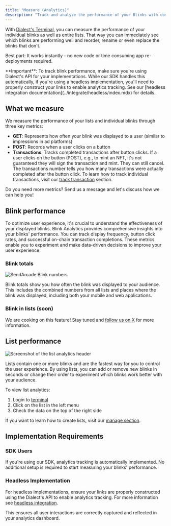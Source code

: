```yaml
---
title: "Measure (Analytics)"
description: "Track and analyze the performance of your Blinks with comprehensive analytics and monitoring tools."
---
```


With [Dialect's Terminal](https://terminal.dial.to), you can measure the performance of your individual blinks as well as entire lists. That way you can immediately see which blinks are performing well and reorder, rename or even replace the blinks that don't.

Best part: It works instantly - no new code or time consuming app re-deployments required.

<Info>
**Important**: To track blink performance, make sure you're using Dialect's API for your implementations. While our SDK handles this automatically, if you're using a headless implementation, you'll need to properly construct your links to enable analytics tracking. See our [headless integration documentation](../integrate/headless/index.mdx) for details.
</Info>

## What we measure

We measure the performance of your lists and individual blinks through three key metrics:

- **GET**: Represents how often your blink was displayed to a user (similar to impressions in ad platforms)
- **POST**: Records when a user clicks on a button
- **Transactions**: Tracks completed transactions after button clicks. If a user clicks on the button (POST), e.g., to mint an NFT, it's not guaranteed they will sign the transaction and mint. They can still cancel. The transactions number tells you how many transactions were actually completed after the button click. To learn how to track individual transactions, visit our [track transaction](../../blinks-provider/advanced/track-tx.mdx) section.

Do you need more metrics? Send us a message and let's discuss how we can help you!

## Blink performance

To optimize user experience, it's crucial to understand the effectiveness of your displayed blinks. Blink Analytics provides comprehensive insights into your blinks' performance. You can track display frequency, button click rates, and successful on-chain transaction completions. These metrics enable you to experiment and make data-driven decisions to improve your user experience.

### Blink totals

<img src="https://res.cloudinary.com/dnxjhra4h/image/upload/f_auto,q_auto/dialect-docs/blink-totals.png" alt="SendArcade Blink numbers" />

Blink totals show you how often the blink was displayed to your audience. This includes the combined numbers from all lists and places where the blink was displayed, including both your mobile and web applications.

### Blink in lists (soon)

We are cooking on this feature! Stay tuned and [follow us on X](https://x.com/saydialect) for more information.

## List performance

<img src="https://res.cloudinary.com/dnxjhra4h/image/upload/f_auto,q_auto/dialect-docs/list-analytics.png" alt="Screenshot of the list analytics header" />

Lists contain one or more blinks and are the fastest way for you to control the user experience. By using lists, you can add or remove new blinks in seconds or change their order to experiment which blinks work better with your audience.

To view list analytics:

1. Login to [terminal](https://terminal.dial.to)
2. Click on the list in the left menu
3. Check the data on the top of the right side

If you want to learn how to create lists, visit our [manage section](../manage/index.mdx).

## Implementation Requirements

### SDK Users

If you're using our SDK, analytics tracking is automatically implemented. No additional setup is required to start measuring your blinks' performance.

### Headless Implementation

For headless implementations, ensure your links are properly constructed using the Dialect's API to enable analytics tracking. For more information see [headless integration](../integrate/headless/index.mdx).

This ensures all user interactions are correctly captured and reflected in your analytics dashboard.
 
